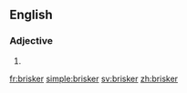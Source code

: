 ==English==

===Adjective===
{{head|en}}

# {{en-comparative of|brisk}}

[[fr:brisker]]
[[simple:brisker]]
[[sv:brisker]]
[[zh:brisker]]